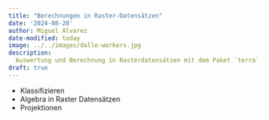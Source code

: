 ```yaml
---
title: "Berechnungen in Raster-Datensätzen"
date: '2024-08-28'
author: Miguel Alvarez
date-modified: today
image: ../../images/dalle-workers.jpg
description:
  Auswertung und Berechnung in Rasterdatensätzen mit dem Paket `terra`.
draft: true
---
```


- Klassifizieren
- Algebra in Raster Datensätzen
- Projektionen
